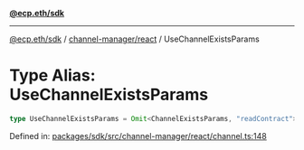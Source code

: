 [**@ecp.eth/sdk**](../../../index.mdx)

***

[@ecp.eth/sdk](/sdk-reference/index.mdx) / [channel-manager/react](/sdk-reference/channel-manager/react/index.mdx) / UseChannelExistsParams

# Type Alias: UseChannelExistsParams

```ts
type UseChannelExistsParams = Omit<ChannelExistsParams, "readContract">;
```

Defined in: [packages/sdk/src/channel-manager/react/channel.ts:148](https://github.com/ecp-eth/comments-monorepo/blob/main/packages/sdk/src/channel-manager/react/channel.ts#L148)
